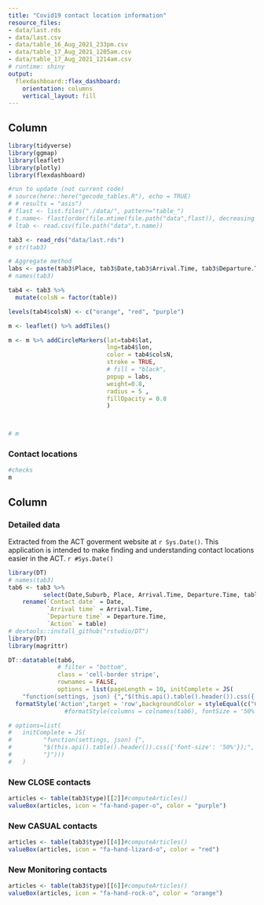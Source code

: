 ```yaml
---
title: "Covid19 contact location information"
resource_files:
- data/last.rds
- data/last.csv
- data/table_16_Aug_2021_233pm.csv
- data/table_17_Aug_2021_1205am.csv
- data/table_17_Aug_2021_1214am.csv
# runtime: shiny
output:
  flexdashboard::flex_dashboard:
    orientation: columns
    vertical_layout: fill
---
```


Column {data-width=600}
-------------------------------------
    
```r
library(tidyverse)
library(ggmap)
library(leaflet)
library(plotly)
library(flexdashboard)

#run to update (not current code)
# source(here::here("gecode_tables.R"), echo = TRUE)
# # results = "asis")
# flast <- list.files("./data/", pattern="table_")
# t.name<- flast[order(file.mtime(file.path("data",flast)), decreasing = TRUE)[1]]
# ltab <- read.csv(file.path("data",t.name)) 

tab3 <- read_rds("data/last.rds")
# str(tab3)

# Aggregate method
labs <- paste(tab3$Place, tab3$Date,tab3$Arrival.Time, tab3$Departure.Time, sep="<br/>") 
# names(tab3)

tab4 <- tab3 %>%
  mutate(colsN = factor(table))

levels(tab4$colsN) <- c("orange", "red", "purple")

m <- leaflet() %>% addTiles()

m <- m %>% addCircleMarkers(lat=tab4$lat,         
                            lng=tab4$lon,
                            color = tab4$colsN,
                            stroke = TRUE,
                            # fill = "black", 
                            popup = labs, 
                            weight=0.8, 
                            radius = 5 , 
                            fillOpacity = 0.8
                            )



# m
```

### Contact locations

```r
#checks 
m
```

Column {data-width=400}
-------------------------------------

### Detailed data

Extracted from the ACT goverment website at `r Sys.Date()`. This application is intended to make finding and understanding contact locations easier in the ACT. `r #Sys.Date()`

```r
library(DT)
# names(tab3)
tab6 <- tab3 %>%
          select(Date,Suburb, Place, Arrival.Time, Departure.Time, table) %>%
    rename(`Contact date` = Date,
           `Arrival time` = Arrival.Time,
           `Departure time` = Departure.Time,
           `Action` = table)
# devtools::install_github("rstudio/DT")
library(DT)
library(magrittr)

DT::datatable(tab6,
              # filter = "bottom",
              class = 'cell-border stripe',  
              rownames = FALSE, 
              options = list(pageLength = 10, initComplete = JS(
    "function(settings, json) {","$(this.api().table().header()).css({'background-color': '#000', 'color': '#fff','font-size': '75%'});","}"))) %>% 
  formatStyle('Action',target = 'row',backgroundColor = styleEqual(c("Close Contacts", "Casual Contacts","Monitoring"), c('#8B48A4', '#F6605C', "#EF974D")))# %>% 
                #formatStyle(columns = colnames(tab6), fontSize = '50%')

# options=list(
#   initComplete = JS(
#         "function(settings, json) {",
#         "$(this.api().table().header()).css({'font-size': '50%'});",
#         "}")))
#   )
```

### New CLOSE contacts 

<!-- Checked at 18082021 --> 

```r
articles <- table(tab3$type)[[2]]#computeArticles()
valueBox(articles, icon = "fa-hand-paper-o", color = "purple")
```

### New CASUAL contacts

<!-- Checked at 18082021 --> 

```r
articles <- table(tab3$type)[[4]]#computeArticles()
valueBox(articles, icon = "fa-hand-lizard-o", color = "red")
```

### New Monitoring contacts

<!-- Checked at 18082021 --> 

```r
articles <- table(tab3$type)[[6]]#computeArticles()
valueBox(articles, icon = "fa-hand-rock-o", color = "orange")
```

